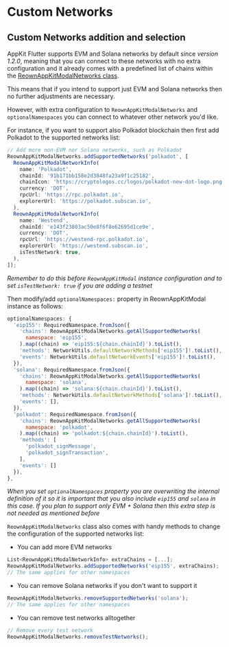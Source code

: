 # Custom Networks

## Custom Networks addition and selection

AppKit Flutter supports EVM and Solana networks by default since *version 1.2.0*, meaning that you can connect to these networks with no extra configuration and it already comes with a predefined list of chains within the [ReownAppKitModalNetworks class](https://github.com/reown-com/reown_flutter/blob/develop/packages/reown_appkit/lib/modal/utils/public/appkit_modal_default_networks.dart). 

This means that if you intend to support just EVM and Solana networks then no further adjustments are necessary.

However, with extra configuration to `ReownAppKitModalNetworks` and `optionalNamespaces` you can connect to whatever other network you'd like.

For instance, if you want to support also Polkadot blockchain then first add Polkadot to the supported networks list:

```javascript
// Add more non-EVM nor Solana networks, such as Polkadot
ReownAppKitModalNetworks.addSupportedNetworks('polkadot', [
  ReownAppKitModalNetworkInfo(
    name: 'Polkadot',
    chainId: '91b171bb158e2d3848fa23a9f1c25182',
    chainIcon: 'https://cryptologos.cc/logos/polkadot-new-dot-logo.png',
    currency: 'DOT',
    rpcUrl: 'https://rpc.polkadot.io',
    explorerUrl: 'https://polkadot.subscan.io',
  ),
  ReownAppKitModalNetworkInfo(
    name: 'Westend',
    chainId: 'e143f23803ac50e8f6f8e62695d1ce9e',
    currency: 'DOT',
    rpcUrl: 'https://westend-rpc.polkadot.io',
    explorerUrl: 'https://westend.subscan.io',
    isTestNetwork: true,
  ),
]);
```

_Remember to do this before `ReownAppKitModal` instance configuration and to set `isTestNetwork: true` if you are adding a testnet_

Then modify/add `optionalNamespaces:` property in ReownAppKitModal instance as follows:

```javascript
optionalNamespaces: {
  'eip155': RequiredNamespace.fromJson({
    'chains': ReownAppKitModalNetworks.getAllSupportedNetworks(
      namespace: 'eip155',
    ).map((chain) => 'eip155:${chain.chainId}').toList(),
    'methods': NetworkUtils.defaultNetworkMethods['eip155']!.toList(),
    'events': NetworkUtils.defaultNetworkEvents['eip155']!.toList(),
  }),
  'solana': RequiredNamespace.fromJson({
    'chains': ReownAppKitModalNetworks.getAllSupportedNetworks(
      namespace: 'solana',
    ).map((chain) => 'solana:${chain.chainId}').toList(),
    'methods': NetworkUtils.defaultNetworkMethods['solana']!.toList(),
    'events': [],
  }),
  'polkadot': RequiredNamespace.fromJson({
    'chains': ReownAppKitModalNetworks.getAllSupportedNetworks(
      namespace: 'polkadot',
    ).map((chain) => 'polkadot:${chain.chainId}').toList(),
    'methods': [
      'polkadot_signMessage',
      'polkadot_signTransaction',
    ],
    'events': []
  }),
},
```

_When you set `optionalNamespaces` property you are overwriting the internal definition of it so it is important that you also include `eip155` and `solana` in this case. If you plan to support only EVM + Solana then this extra step is not needed as mentioned before_


`ReownAppKitModalNetworks` class also comes with handy methods to change the configuration of the supported networks list:

- You can add more EVM networks

```javascript
List<ReownAppKitModalNetworkInfo> extraChains = [...];
ReownAppKitModalNetworks.addSupportedNetworks('eip155', extraChains);
// The same applies for other namespaces
```

- You can remove Solana networks if you don't want to support it

```javascript
ReownAppKitModalNetworks.removeSupportedNetworks('solana');
// The same applies for other namespaces
```

- You can remove test networks alltogether

```javascript
// Remove every test network
ReownAppKitModalNetworks.removeTestNetworks();
```


